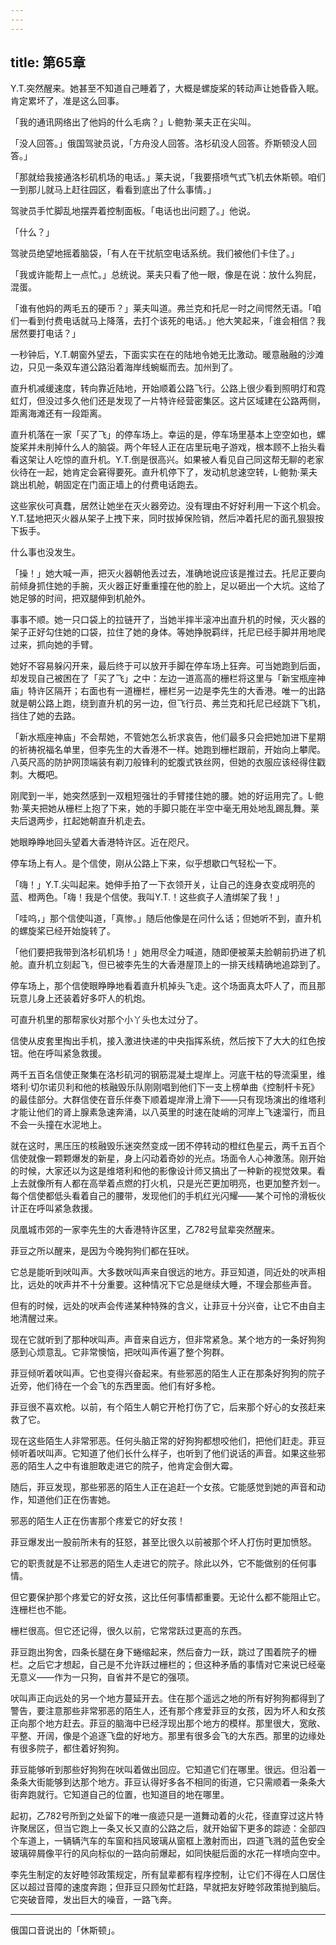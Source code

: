 ```yaml
---
---
---
```

title: 第65章
---

Y.T.突然醒来。她甚至不知道自己睡着了，大概是螺旋桨的转动声让她昏昏入眠。肯定累坏了，准是这么回事。

「我的通讯网络出了他妈的什么毛病？」L·鲍勃·莱夫正在尖叫。

「没人回答。」俄国驾驶员说，「方舟没人回答。洛杉矶没人回答。乔斯顿没人回答。」

「那就给我接通洛杉矶机场的电话。」莱夫说，「我要搭喷气式飞机去休斯顿。咱们一到那儿就马上赶往园区，看看到底出了什么事情。」

驾驶员手忙脚乱地摆弄着控制面板。「电话也出问题了。」他说。

「什么？」

驾驶员绝望地摇着脑袋，「有人在干扰航空电话系统。我们被他们卡住了。」

「我或许能帮上一点忙。」总统说。莱夫只看了他一眼，像是在说：放什么狗屁，混蛋。

「谁有他妈的两毛五的硬币？」莱夫叫道。弗兰克和托尼一时之间愕然无语。「咱们一看到付费电话就马上降落，去打个该死的电话。」他大笑起来，「谁会相信？我居然要打电话？」

一秒钟后，Y.T.朝窗外望去，下面实实在在的陆地令她无比激动。暖意融融的沙滩边，只见一条双车道公路沿着海岸线蜿蜒而去。加州到了。

直升机减缓速度，转向靠近陆地，开始顺着公路飞行。公路上很少看到照明灯和霓虹灯，但没过多久他们还是发现了一片特许经营密集区。这片区域建在公路两侧，距离海滩还有一段距离。

直升机落在一家「买了飞」的停车场上。幸运的是，停车场里基本上空空如也，螺旋桨并未削掉什么人的脑袋。两个年轻人正在店里玩电子游戏，根本顾不上抬头看看这架让人吃惊的直升机。Y.T.倒是很高兴。如果被人看见自己同这帮无聊的老家伙待在一起，她肯定会窘得要死。直升机停下了，发动机怠速空转，L·鲍勃·莱夫跳出机舱，朝固定在门面正墙上的付费电话跑去。

这些家伙可真蠢，居然让她坐在灭火器旁边。没有理由不好好利用一下这个机会。Y.T.猛地把灭火器从架子上拽下来，同时拔掉保险销，然后冲着托尼的面孔狠狠按下扳手。

什么事也没发生。

「操！」她大喊一声，把灭火器朝他丢过去，准确地说应该是推过去。托尼正要向前倾身抓住她的手腕，灭火器正好重重撞在他的脸上，足以砸出一个大坑。这给了她足够的时间，把双腿伸到机舱外。

事事不顺。她一只口袋上的拉链开了，当她半摔半滚冲出直升机的时候，灭火器的架子正好勾住她的口袋，拉住了她的身体。等她挣脱羁绊，托尼已经手脚并用地爬过来，抓向她的手臂。

她好不容易躲闪开来，最后终于可以放开手脚在停车场上狂奔。可当她跑到后面，却发现自己被困在了「买了飞」之中：左边一道高高的栅栏将这里与「新宝瓶座神庙」特许区隔开；右面也有一道栅栏，栅栏另一边是李先生的大香港。唯一的出路就是朝公路上跑，绕到直升机的另一边，但飞行员、弗兰克和托尼已经跳下飞机，挡住了她的去路。

「新水瓶座神庙」不会帮她，不管她怎么祈求哀告，他们最多只会把她加进下星期的祈祷祝福名单里，但李先生的大香港不一样。她跑到栅栏跟前，开始向上攀爬。八英尺高的防护网顶端装有剃刀般锋利的蛇腹式铁丝网，但她的衣服应该经得住戳刺。大概吧。

刚爬到一半，她突然感到一双粗短强壮的手臂搂住她的腰。她的好运用完了。L·鲍勃·莱夫把她从栅栏上抱了下来，她的手脚只能在半空中毫无用处地乱踢乱舞。莱夫后退两步，扛起她朝直升机走去。

她眼睁睁地回头望着大香港特许区。近在咫尺。

停车场上有人。是个信使，刚从公路上下来，似乎想歇口气轻松一下。

「嗨！」Y.T.尖叫起来。她伸手拍了一下衣领开关，让自己的连身衣变成明亮的蓝、橙两色。「嗨！我是个信使。我叫Y.T.！这些疯子人渣绑架了我！」

「哇呜，」那个信使叫道，「真惨。」随后他像是在问什么话；但她听不到，直升机的螺旋桨已经开始旋转了。

「他们要把我带到洛杉矶机场！」她用尽全力喊道，随即便被莱夫脸朝前扔进了机舱。直升机立刻起飞，但已被李先生的大香港屋顶上的一排天线精确地追踪到了。

停车场上，那个信使眼睁睁地看着直升机掉头飞走。这个场面真太吓人了，而且那玩意儿身上还装着好多吓人的机炮。

可直升机里的那帮家伙对那个小丫头也太过分了。

信使从皮套里掏出手机，接入激进快递的中央指挥系统，然后按下了大大的红色按钮。他在呼叫紧急救援。

两千五百名信使正聚集在洛杉矶河的钢筋混凝土堤岸上。河底干枯的导流渠里，维塔利·切尔诺贝利和他的核融毁乐队刚刚唱到他们下一支上榜单曲《控制杆卡死》的最佳部分。大群信使在音乐伴奏下顺着堤岸滑上滑下——只有现场演出的维塔利才能让他们的肾上腺素急速奔涌，以八英里的时速在陡峭的河岸上飞速溜行，而且不会一头撞在水泥地上。

就在这时，黑压压的核融毁乐迷突然变成一团不停转动的橙红色星云，两千五百个信使就像一颗颗爆发的新星，身上闪动着奇妙的光点。场面令人心神激荡。刚开始的时候，大家还以为这是维塔利和他的影像设计师又搞出了一种新的视觉效果。看上去就像所有人都在高举着点燃的打火机，只是光芒更加明亮，也更加整齐划一。每个信使都低头看着自己的腰带，发现他们的手机红光闪耀——某个可怜的滑板伙计正在呼叫紧急救援。

凤凰城市郊的一家李先生的大香港特许区里，乙782号鼠辈突然醒来。

菲豆之所以醒来，是因为今晚狗狗们都在狂吠。

它总是能听到吠叫声。大多数吠叫声来自很远的地方。菲豆知道，同近处的吠声相比，远处的吠声并不十分重要。这种情况下它总是继续大睡，不理会那些声音。

但有的时候，远处的吠声会传递某种特殊的含义，让菲豆十分兴奋，让它不由自主地清醒过来。

现在它就听到了那种吠叫声。声音来自远方，但非常紧急。某个地方的一条好狗狗感到心烦意乱。它非常懊恼，把吠叫声传遍了整个狗群。

菲豆倾听着吠叫声。它也变得兴奋起来。有些邪恶的陌生人正在那条好狗狗的院子近旁，他们待在一个会飞的东西里面。他们有好多枪。

菲豆很不喜欢枪。以前，有个陌生人朝它开枪打伤了它，后来那个好心的女孩赶来救了它。

现在这些陌生人非常邪恶。任何头脑正常的好狗狗都想咬他们，把他们赶走。菲豆倾听着吠叫声。它知道了他们长什么样子，也听到了他们说话的声音。如果这些邪恶的陌生人之中有谁胆敢走进它的院子，他肯定会倒大霉。

随后，菲豆发现，那些邪恶的陌生人正在追赶一个女孩。它能感觉到她的声音和动作，知道他们正在伤害她。

邪恶的陌生人正在伤害那个疼爱它的好女孩！

菲豆爆发出一股前所未有的狂怒，甚至比很久以前被那个坏人打伤时更加愤怒。

它的职责就是不让邪恶的陌生人走进它的院子。除此以外，它不能做别的任何事情。

但它要保护那个疼爱它的好女孩，这比任何事情都重要。无论什么都不能阻止它。连栅栏也不能。

栅栏很高。但它还记得，很久以前，它常常跃过更高的东西。

菲豆跑出狗舍，四条长腿在身下蜷缩起来，然后奋力一跃，跳过了围着院子的栅栏。之后它才想起，自己是不允许跃过栅栏的；但这种矛盾的事情对它来说已经毫无意义——作为一只狗，自省并不是它的强项。

吠叫声正向远处的另一个地方蔓延开去。住在那个遥远之地的所有好狗狗都得到了警告，要注意那些非常邪恶的陌生人，还有那个疼爱菲豆的女孩，因为坏人和女孩正向那个地方赶去。菲豆的脑海中已经浮现出那个地方的模样。那里很大，宽敞、平整、开阔，像是个追逐飞盘的好地方。那里有很多会飞的大东西。那里的边缘处有很多院子，都住着好狗狗。

菲豆能够听到那些好狗狗在吠叫着做出回应。它知道它们在哪里。很远。但沿着一条条大街能够到达那个地方。菲豆认得好多各不相同的街道，它只需顺着一条条大街奔跑就行。它知道自己的位置，也知道目的地在哪里。

起初，乙782号所到之处留下的唯一痕迹只是一道舞动着的火花，径直穿过这片特许聚居区，但当它跑上一条又长又直的公路之后，就开始留下更多的踪迹：全部四个车道上，一辆辆汽车的车窗和挡风玻璃从窗框上激射而出，四道飞溅的蓝色安全玻璃碎屑像平行的风向标似的一路向前爆起，如同快艇后面的水花一样喷向空中。

李先生制定的友好睦邻政策规定，所有鼠辈都有程序控制，让它们不得在人口居住区以超过音障的速度奔跑；但菲豆只顾匆忙赶路，早就把友好睦邻政策抛到脑后。它突破音障，发出巨大的噪音，一路飞奔。



* * *





俄国口音说出的「休斯顿」。